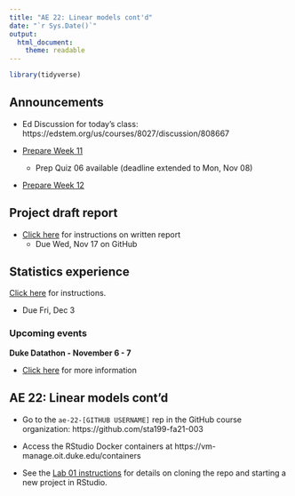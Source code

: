 ```yaml
---
title: "AE 22: Linear models cont'd"
date: "`r Sys.Date()`"
output: 
  html_document:
    theme: readable
---
```


```r
library(tidyverse)
```

## Announcements

- Ed Discussion for today's class: https://edstem.org/us/courses/8027/discussion/808667

- [Prepare Week 11](https://sta199-fa21-003.netlify.app/prepare/week-11.html)
  - Prep Quiz 06 available (deadline extended to Mon, Nov 08)
  
- [Prepare Week 12](https://sta199-fa21-003.netlify.app/prepare/week-12.html)

## Project draft report 

- [Click here](https://sta199-fa21-003.netlify.app/project/#written-report) for instructions on written report
  - Due Wed, Nov 17 on GitHub


## Statistics experience

[Click here](https://sta199-fa21-003.netlify.app/hw/stats-experience.html) for instructions.  
  
  - Due Fri, Dec 3

### Upcoming events

 **Duke Datathon - November 6 - 7**

- [Click here](https://dukeml.org/datathon/) for more information 

## AE 22: Linear models cont'd

- Go to the `ae-22-[GITHUB USERNAME]` rep in the GitHub course organization:  https://github.com/sta199-fa21-003

- Access the RStudio Docker containers at https://vm-manage.oit.duke.edu/containers

- See the [Lab 01 instructions](https://sta199-fa21-003.netlify.app/labs/lab-01-hello-r.html) for details on cloning the repo and starting a new project in RStudio. 

